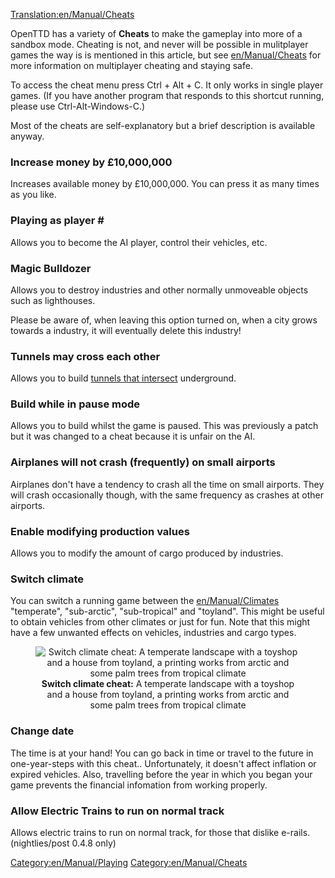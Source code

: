[[Translation:en/Manual/Cheats]]
{{en/Warning| By using cheats, you betray your fellow competitors. Keep in mind that such a disgrace will be remembered for eternity.}}

OpenTTD has a variety of '''Cheats''' to make the gameplay into more of a sandbox mode. Cheating is not, and never will be possible in mulitplayer games the way is is mentioned in this article, but see [[en/Manual/Cheats]] for more information on multiplayer cheating and staying safe.


To access the cheat menu press Ctrl + Alt + C. It only works in single player games.
(If you have another program that responds to this shortcut running, please use Ctrl-Alt-Windows-C.)


Most of the cheats are self-explanatory but a brief description is available anyway.

===Increase money by £10,000,000===
Increases available money by £10,000,000. You can press it as many times as you like.

===Playing as player #===
Allows you to become the AI player, control their vehicles, etc.

===Magic Bulldozer===
Allows you to destroy industries and other normally unmoveable objects such as lighthouses.

Please be aware of, when leaving this option turned on, when a city grows towards a industry, it will eventually delete this industry!

===Tunnels may cross each other===
Allows you to build [[en/Archive/Manual/Crossing tunnels|tunnels that intersect]] underground.

===Build while in pause mode===
Allows you to build whilst the game is paused. This was previously a patch but it was changed to a cheat because it is unfair on the AI.

===Airplanes will not crash (frequently) on small airports===
Airplanes don't have a tendency to crash all the time on small airports. They will crash occasionally though, with the same frequency as crashes at other airports.

===Enable modifying production values===
Allows you to modify the amount of cargo produced by industries.

===Switch climate===
You can switch a running game between the [[en/Manual/Climates]] "temperate", "sub-arctic", "sub-tropical" and "toyland". This might be useful to obtain vehicles from other climates or just for fun. Note that this might have a few unwanted effects on vehicles, industries and cargo types.

<center>[[File:en/Manual/Switch climate.png|center|frame|'''Switch climate cheat:''' A temperate landscape with a toyshop and a house from toyland, a printing works from arctic and some palm trees from tropical climate]]</center>


===Change date===
The time is at your hand! You can go back in time or travel to the future in one-year-steps with this cheat.. Unfortunately, it doesn't affect inflation or expired vehicles. Also, travelling before the year in which you began your game prevents the financial infomation from working properly.

===Allow Electric Trains to run on normal track===
Allows electric trains to run on normal track, for those that dislike e-rails. (nightlies/post 0.4.8 only)

[[Category:en/Manual/Playing]]
[[Category:en/Manual/Cheats]]